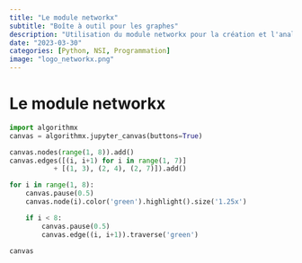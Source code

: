 ```yaml
---
title: "Le module networkx"
subtitle: "Boîte à outil pour les graphes"
description: "Utilisation du module networkx pour la création et l'analyse de graphes"
date: "2023-03-30"
categories: [Python, NSI, Programmation]
image: "logo_networkx.png"
---
```


# Le module networkx

```python
import algorithmx
canvas = algorithmx.jupyter_canvas(buttons=True)

canvas.nodes(range(1, 8)).add()
canvas.edges([(i, i+1) for i in range(1, 7)]
           + [(1, 3), (2, 4), (2, 7)]).add()

for i in range(1, 8):
    canvas.pause(0.5)
    canvas.node(i).color('green').highlight().size('1.25x')

    if i < 8:
        canvas.pause(0.5)
        canvas.edge((i, i+1)).traverse('green')

canvas
```